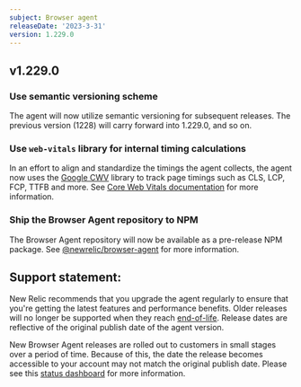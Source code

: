 ```yaml
---
subject: Browser agent
releaseDate: '2023-3-31'
version: 1.229.0
---
```


## v1.229.0

### Use semantic versioning scheme
The agent will now utilize semantic versioning for subsequent releases. The previous version (1228) will carry forward into 1.229.0, and so on.

### Use `web-vitals` library for internal timing calculations
In an effort to align and standardize the timings the agent collects, the agent now uses the [Google CWV](https://www.npmjs.com/package/web-vitals) library to track page timings such as CLS, LCP, FCP, TTFB and more. See [Core Web Vitals documentation](https://web.dev/learn-core-web-vitals/) for more information.

### Ship the Browser Agent repository to NPM
The Browser Agent repository will now be available as a pre-release NPM package. See [@newrelic/browser-agent](https://www.npmjs.com/package/@newrelic/browser-agent) for more information.

## Support statement:
New Relic recommends that you upgrade the agent regularly to ensure that you're getting the latest features and performance benefits. Older releases will no longer be supported when they reach [end-of-life](https://docs.newrelic.com/docs/browser/browser-monitoring/getting-started/browser-agent-eol-policy/). Release dates are reflective of the original publish date of the agent version.

New Browser Agent releases are rolled out to customers in small stages over a period of time. Because of this, the date the release becomes accessible to your account may not match the original publish date. Please see this [status dashboard](https://newrelic.github.io/newrelic-browser-agent-release/) for more information.